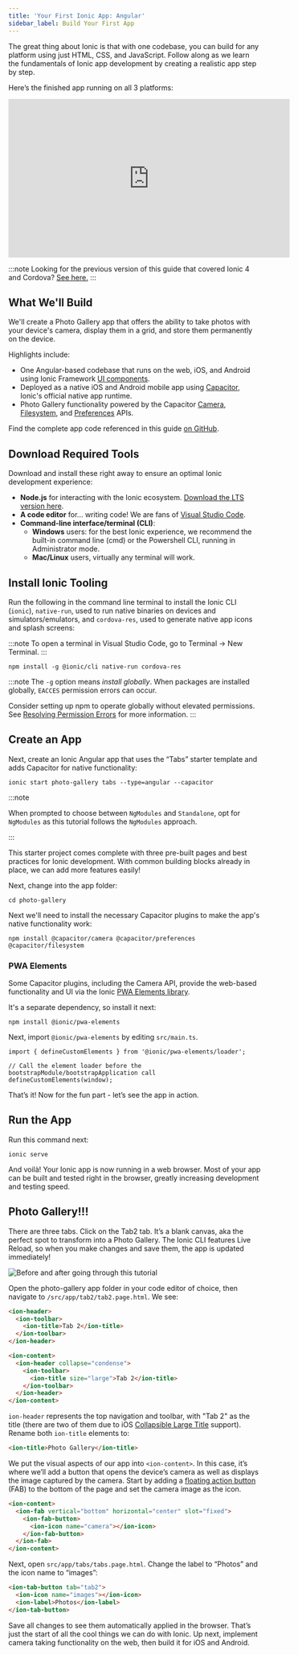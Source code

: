 ```yaml
---
title: 'Your First Ionic App: Angular'
sidebar_label: Build Your First App
---
```


<head>
  <title>Build Your First Ionic Mobile App: Angular Development Tutorial</title>
  <meta
    name="description"
    content="Ionic's single codebase builds for any platform using just HTML, CSS, & JavaScript. Develop your first mobile app with our step-by-step Angular tutorial."
  />
</head>

The great thing about Ionic is that with one codebase, you can build for any platform using just HTML, CSS, and JavaScript. Follow along as we learn the fundamentals of Ionic app development by creating a realistic app step by step.

Here’s the finished app running on all 3 platforms:

<iframe
  width="560"
  height="315"
  src="https://www.youtube.com/embed/0ASQ13Y1Rk4"
  frameBorder="0"
  allow="accelerometer; autoplay; encrypted-media; gyroscope; picture-in-picture"
  allowFullScreen
></iframe>

:::note
Looking for the previous version of this guide that covered Ionic 4 and Cordova? [See here.](../developer-resources/guides/first-app-v4/intro.mdx)
:::

## What We'll Build

We'll create a Photo Gallery app that offers the ability to take photos with your device's camera, display them in a grid, and store them permanently on the device.

Highlights include:

- One Angular-based codebase that runs on the web, iOS, and Android using Ionic Framework [UI components](https://ionicframework.com/docs/components).
- Deployed as a native iOS and Android mobile app using [Capacitor](https://capacitorjs.com), Ionic's official native app runtime.
- Photo Gallery functionality powered by the Capacitor [Camera](https://capacitorjs.com/docs/apis/camera), [Filesystem](https://capacitorjs.com/docs/apis/filesystem), and [Preferences](https://capacitorjs.com/docs/apis/preferences) APIs.

Find the complete app code referenced in this guide [on GitHub](https://github.com/ionic-team/photo-gallery-capacitor-ng).

## Download Required Tools

Download and install these right away to ensure an optimal Ionic development experience:

- **Node.js** for interacting with the Ionic ecosystem. [Download the LTS version here](https://nodejs.org/en/).
- **A code editor** for... writing code! We are fans of [Visual Studio Code](https://code.visualstudio.com/).
- **Command-line interface/terminal (CLI)**:
  - **Windows** users: for the best Ionic experience, we recommend the built-in command line (cmd) or the Powershell
    CLI, running in Administrator mode.
  - **Mac/Linux** users, virtually any terminal will work.

## Install Ionic Tooling

Run the following in the command line terminal to install the Ionic CLI (`ionic`), `native-run`, used to run native binaries on devices and simulators/emulators, and `cordova-res`, used to generate native app icons and splash screens:

:::note
To open a terminal in Visual Studio Code, go to Terminal -> New Terminal.
:::

```shell
npm install -g @ionic/cli native-run cordova-res
```

:::note
The `-g` option means _install globally_. When packages are installed globally, `EACCES` permission errors can occur.

Consider setting up npm to operate globally without elevated permissions. See [Resolving Permission Errors](../developing/tips.md#resolving-permission-errors) for more information.
:::

## Create an App

Next, create an Ionic Angular app that uses the “Tabs” starter template and adds Capacitor for native functionality:

```shell
ionic start photo-gallery tabs --type=angular --capacitor
```

:::note

When prompted to choose between `NgModules` and `Standalone`, opt for `NgModules` as this tutorial follows the `NgModules` approach.

:::

This starter project comes complete with three pre-built pages and best practices for Ionic development. With common building blocks already in place, we can add more features easily!

Next, change into the app folder:

```shell
cd photo-gallery
```

Next we'll need to install the necessary Capacitor plugins to make the app's native functionality work:

```shell
npm install @capacitor/camera @capacitor/preferences @capacitor/filesystem
```

### PWA Elements

Some Capacitor plugins, including the Camera API, provide the web-based functionality and UI via the Ionic [PWA Elements library](https://github.com/ionic-team/ionic-pwa-elements).

It's a separate dependency, so install it next:

```shell
npm install @ionic/pwa-elements
```

Next, import `@ionic/pwa-elements` by editing `src/main.ts`.

```tsx
import { defineCustomElements } from '@ionic/pwa-elements/loader';

// Call the element loader before the bootstrapModule/bootstrapApplication call
defineCustomElements(window);
```

That’s it! Now for the fun part - let’s see the app in action.

## Run the App

Run this command next:

```shell
ionic serve
```

And voilà! Your Ionic app is now running in a web browser. Most of your app can be built and tested right in the browser, greatly increasing development and testing speed.

## Photo Gallery!!!

There are three tabs. Click on the Tab2 tab. It’s a blank canvas, aka the perfect spot to transform into a Photo Gallery. The Ionic CLI features Live Reload, so when you make changes and save them, the app is updated immediately!

![Before and after going through this tutorial](/img/guides/first-app-cap-ng/email-photogallery.gif)

Open the photo-gallery app folder in your code editor of choice, then navigate to `/src/app/tab2/tab2.page.html`. We see:

```html
<ion-header>
  <ion-toolbar>
    <ion-title>Tab 2</ion-title>
  </ion-toolbar>
</ion-header>

<ion-content>
  <ion-header collapse="condense">
    <ion-toolbar>
      <ion-title size="large">Tab 2</ion-title>
    </ion-toolbar>
  </ion-header>
</ion-content>
```

`ion-header` represents the top navigation and toolbar, with "Tab 2" as the title (there are two of them due to iOS [Collapsible Large Title](https://ionicframework.com/docs/api/title#collapsible-large-titles) support). Rename both `ion-title` elements to:

```html
<ion-title>Photo Gallery</ion-title>
```

We put the visual aspects of our app into `<ion-content>`. In this case, it’s where we’ll add a button that opens the device’s camera as well as displays the image captured by the camera. Start by adding a [floating action button](https://ionicframework.com/docs/api/fab) (FAB) to the bottom of the page and set the camera image as the icon.

```html
<ion-content>
  <ion-fab vertical="bottom" horizontal="center" slot="fixed">
    <ion-fab-button>
      <ion-icon name="camera"></ion-icon>
    </ion-fab-button>
  </ion-fab>
</ion-content>
```

Next, open `src/app/tabs/tabs.page.html`. Change the label to “Photos” and the icon name to “images”:

```html
<ion-tab-button tab="tab2">
  <ion-icon name="images"></ion-icon>
  <ion-label>Photos</ion-label>
</ion-tab-button>
```

Save all changes to see them automatically applied in the browser. That’s just the start of all the cool things we can do with Ionic. Up next, implement camera taking functionality on the web, then build it for iOS and Android.
